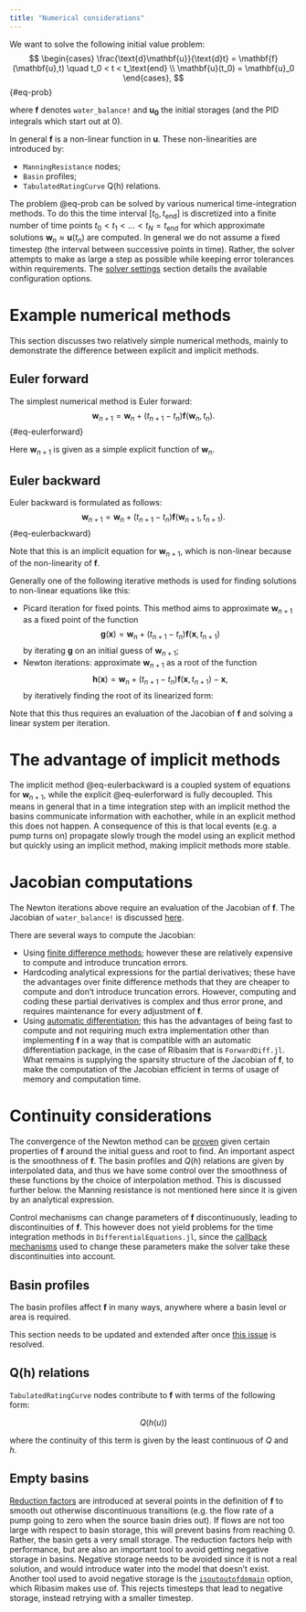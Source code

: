 ```yaml
---
title: "Numerical considerations"
---
```


We want to solve the following initial value problem:
$$
\begin{cases}
    \frac{\text{d}\mathbf{u}}{\text{d}t} = \mathbf{f}(\mathbf{u},t) \quad t_0 < t < t_\text{end} \\
    \mathbf{u}(t_0) = \mathbf{u}_0
\end{cases},
$$ {#eq-prob}

where $\mathbf{f}$ denotes `water_balance!` and $\mathbf{u_0}$ the initial storages (and the PID integrals which start out at $0$).

In general $\mathbf{f}$ is a non-linear function in $\mathbf{u}$. These non-linearities are introduced by:

- `ManningResistance` nodes;
- `Basin` profiles;
- `TabulatedRatingCurve` Q(h) relations.

The problem @eq-prob can be solved by various numerical time-integration methods. To do this the time interval $[t_0,t_\text{end}]$ is discretized into a finite number of time points $t_0 < t_1 < \ldots < t_N = t_\text{end}$ for which approximate solutions $\mathbf{w}_n \approx \mathbf{u}(t_n)$ are computed. In general we do not assume a fixed timestep (the interval between successive points in time). Rather, the solver attempts to make as large a step as possible while keeping error tolerances within requirements. The [solver settings](usage.qmd#sec-solver-settings) section details the available configuration options.

# Example numerical methods

This section discusses two relatively simple numerical methods, mainly to demonstrate the difference between explicit and implicit methods.

## Euler forward

The simplest numerical method is Euler forward:
$$
\mathbf{w}_{n+1} = \mathbf{w}_n + (t_{n+1}-t_n)\mathbf{f}(\mathbf{w}_n, t_n).
$$ {#eq-eulerforward}

Here $\mathbf{w}_{n+1}$ is given as a simple explicit function of $\mathbf{w}_n$.

## Euler backward

Euler backward is formulated as follows:
$$
\mathbf{w}_{n+1} = \mathbf{w}_n + (t_{n+1}-t_n)\mathbf{f}(\mathbf{w}_{n+1},t_{n+1}).
$$ {#eq-eulerbackward}

Note that this is an implicit equation for $\mathbf{w}_{n+1}$, which is non-linear because of the non-linearity of $\mathbf{f}$.

Generally one of the following iterative methods is used for finding solutions to non-linear equations like this:

- Picard iteration for fixed points. This method aims to approximate $\mathbf{w}_{n+1}$ as a fixed point of the function
$$
\mathbf{g}(\mathbf{x}) = \mathbf{w}_n + (t_{n+1}-t_n)\mathbf{f}(\mathbf{x},t_{n+1})
$$
by iterating $\mathbf{g}$ on an initial guess of $\mathbf{w}_{n+1}$;
- Newton iterations: approximate $\mathbf{w}_{n+1}$ as a root of the function
$$
\mathbf{h}(\mathbf{x}) = \mathbf{w}_n + (t_{n+1}-t_n)\mathbf{f}(\mathbf{x},t_{n+1}) - \mathbf{x},
$$
by iteratively finding the root of its linearized form:

\begin{align}
\mathbf{0} =& \mathbf{h}(\mathbf{w}_{n+1}^k) + \mathbf{J}(\mathbf{h})(\mathbf{w}_{n+1}^k)(\mathbf{w}_{n+1}^{k+1}-\mathbf{w}_{n+1}^k) \\
=& \mathbf{w}_n + (t_{n+1}-t_n)\mathbf{f}(\mathbf{w}_{n+1}^k,t_{n+1}) - \mathbf{w}_{n+1}^k \\ +&\left[(t_{n+1}-t_n)\mathbf{J}(\mathbf{f})(\mathbf{w}_{n+1}^k)-\mathbf{I}\right](\mathbf{w}_{n+1}^{k+1}-\mathbf{w}_{n+1}^k).
\end{align}
Note that this thus requires an evaluation of the Jacobian of $\mathbf{f}$ and solving a linear system per iteration.

# The advantage of implicit methods

The implicit method @eq-eulerbackward is a coupled system of equations for $\mathbf{w}_{n+1}$, while the explicit @eq-eulerforward is fully decoupled. This means in general that in a time integration step with an implicit method the basins communicate information with eachother, while in an explicit method this does not happen. A consequence of this is that local events (e.g. a pump turns on) propagate slowly trough the model using an explicit method but quickly using an implicit method, making implicit methods more stable.

# Jacobian computations
The Newton iterations above require an evaluation of the Jacobian of $\mathbf{f}$. The Jacobian of `water_balance!` is discussed [here](equations.qmd#the-jacobian).

There are several ways to compute the Jacobian:

- Using [finite difference methods](https://en.wikipedia.org/wiki/Numerical_differentiation#Finite_differences); however these are relatively expensive to compute and introduce truncation errors.
- Hardcoding analytical expressions for the partial derivatives; these have the advantages over finite difference methods that they are cheaper to compute and don't introduce truncation errors. However, computing and coding these partial derivatives is complex and thus error prone, and requires maintenance for every adjustment of $\mathbf{f}$.
- Using [automatic differentiation](https://juliadiff.org/ForwardDiff.jl/stable/dev/how_it_works/); this has the advantages of being fast to compute and not requiring much extra implementation other than implementing $\mathbf{f}$ in a way that is compatible with an automatic differentiation package, in the case of Ribasim that is `ForwardDiff.jl`. What remains is supplying the sparsity structure of the Jacobian of $\mathbf{f}$, to make the computation of the Jacobian efficient in terms of usage of memory and computation time.

# Continuity considerations

The convergence of the Newton method can be [proven](https://en.wikipedia.org/wiki/Newton%27s_method#Proof_of_quadratic_convergence_for_Newton's_iterative_method) given certain properties of $\mathbf{f}$ around the initial guess and root to find. An important aspect is the smoothness of $\mathbf{f}$. The basin profiles and $Q(h)$ relations are given by interpolated data, and thus we have some control over the smoothness of these functions by the choice of interpolation method. This is discussed further below. the Manning resistance is not mentioned here since it is given by an analytical expression.

Control mechanisms can change parameters of $\mathbf{f}$ discontinuously, leading to discontinuities of $\mathbf{f}$. This however does not yield problems for the time integration methods in `DifferentialEquations.jl`, since the [callback mechanisms](https://docs.sciml.ai/DiffEqDocs/stable/features/callback_functions/) used to change these parameters make the solver take these discontinuities into account.

## Basin profiles

The basin profiles affect $\mathbf{f}$ in many ways, anywhere where a basin level or area is required.

::: {.callout-note}
This section needs to be updated and extended after once [this issue](https://github.com/Deltares/Ribasim/issues/566) is resolved.
:::

## Q(h) relations

`TabulatedRatingCurve` nodes contribute to $\mathbf{f}$ with terms of the following form:

$$
    Q(h(u))
$$

where the continuity of this term is given by the least continuous of $Q$ and $h$.

## Empty basins

[Reduction factors](equations.qmd#the-reduction-factor) are introduced at several points in the definition of $\mathbf{f}$ to smooth out otherwise discontinuous transitions (e.g. the flow rate of a pump going to zero when the source basin dries out).
If flows are not too large with respect to basin storage, this will prevent basins from reaching 0.
Rather, the basin gets a very small storage.
The reduction factors help with performance, but are also an important tool to avoid getting negative storage in basins.
Negative storage needs to be avoided since it is not a real solution, and would introduce water into the model that doesn't exist.
Another tool used to avoid negative storage is the [`isoutoutofdomain`](https://docs.sciml.ai/DiffEqDocs/stable/basics/common_solver_opts/) option, which Ribasim makes use of.
This rejects timesteps that lead to negative storage, instead retrying with a smaller timestep.
